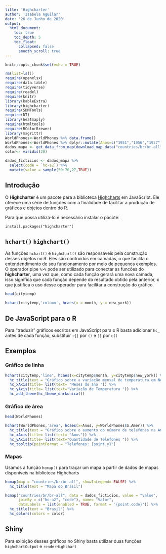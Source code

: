 ```yaml
---
title: 'Highcharter'
author: 'Isabela Aguilar'
date: '26 de Junho de 2020'
output: 
  html_document:
    toc: true
    toc_depth: 5
    toc_float: 
      collapsed: false
      smooth_scroll: true
---
```


```r
knitr::opts_chunk$set(echo = TRUE)
```
```r
rm(list=ls())
require(openxlsx)
require(data.table)
require(tidyverse)
require(readxl)
require(knitr)
library(kableExtra)
library(highcharter)
require(SDMTools)
require(DT)
library(heatmaply)
require(htmltools)
require(RColorBrewer)
library(magrittr)
WorldPhones<-WorldPhones %>% data.frame()
WorldPhones<-WorldPhones %>% dplyr::mutate(Anos=c("1951","1956","1957","1958","1959","1960","1961")) 
dados_mapa <- get_data_from_map(download_map_data("countries/br/br-all"))
color<- viridis(20)

dados_ficticios <- dados_mapa %>% 
  select(code = `hc-a2`) %>% 
  mutate(value = sample(50:70,27,TRUE))
```

<!-- <https://www.require-r.com/tutorials/highcharter/> -->
<!-- <https://rstudio-pubs-static.s3.amazonaws.com/416276_629b1efa9d48426e921db06cbacd3776.html> -->

## Introdução

  O **Highcharter** é um pacote para a biblioteca [Highcharts](https://www.highcharts.com/) em JavaScript. Ele oferece uma série de funções com a finalidade de facilitar a produção de gráficos e objetos dentro do R. 

  Para que possa utilizá-lo é necessário instalar o pacote: 


```{}
install.packages("highcharter")
```

## ```hchart()```   ```highchart()```

  As funções ```hchart()``` e ```highchart()``` são responsáveis pela construção desses objetos no R. Eles são contruídos em camadas, o que facilita o entendendimento de seu funcionamento por meio de pequenos exemplos. O operador pipe ``` %>% ```  pode ser utilizado para conectar as funcões do **highcharter**, uma vez que, como cada função gerará uma nova camada, isso significa que cada função depende do resultado obtido pela anterior, o que justifica o uso desse operador para facilitar a construção do gráfico.

<div class = "row">
<div class = "col-md-12">

```r
head(citytemp)
```


```r
hchart(citytemp,'column', hcaes(x = month, y = new_york))
```

</div>
</div>

## De JavaScript para o R

  Para "traduzir" gráficos escritos em JavaScript para o R basta adicionar `hc_` antes de cada função, substituir `:{}` por `()` e `[]` por `c()`

## Exemplos 

### Gráfico de linha

```r
hchart(citytemp,'line', hcaes(x=citytemp$month, y=citytemp$new_york)) %>% 
  hc_title(text = "Gráfico sobre a variação mensal de temperatura em Nova York") %>% 
  hc_xAxis(title= list(text= "Meses do ano ")) %>%
  hc_yAxis(title= list(text="Variação de Temperatura ")) %>% 
  hc_add_theme(hc_theme_darkunica())
```

### Gráfico de área

```r
head(WorldPhones)
```

```r
hchart(WorldPhones,'area', hcaes(x=Anos, y=WorldPhones$S.Amer)) %>% 
  hc_title(text = "Gráfico sobre o aumento do número de telefones na América do Sul") %>% 
  hc_xAxis(title= list(text= "Anos")) %>%
  hc_yAxis(title= list(text="Quantidade de Telefones ")) %>% 
  hc_tooltip(pointFormat = "Telefones: {point.y}")

```

### Mapas

Usamos a função ```hcmap()``` para traçar um mapa a partir de dados de mapas disponíveis na biblioteca Highcharts

```r
hcmap(map = "countries/br/br-all", showInLegend= FALSE) %>%
  hc_title(text = "Mapa do Brasil")
```

```r
hcmap("countries/br/br-all", data = dados_ficticios, value = "value",
      joinBy = c("hc-a2", "code"), name= "Valor",
      dataLabels = list(enabled = TRUE, format = '{point.code}')) %>%
  hc_title(text = "Brasil") %>%
  hc_colors(colors = color) 
```

## Shiny

Para exibição desses gráficos no Shiny basta utilizar duas funções `highchartOutput` e `renderHighchart`

